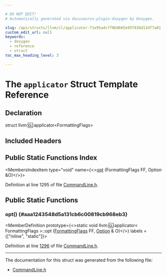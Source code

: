 ```yaml
---

# DO NOT EDIT!
# Automatically generated via docusaurus-plugin-doxygen by Doxygen.

slug: /api/structs/llvm/cl/applicator-f1e95adcff8b9665e95f838d13df7a01
custom_edit_url: null
keywords:
  - doxygen
  - reference
  - struct
toc_max_heading_level: 3

---
```





# The `applicator` Struct Template Reference

<DoxygenPage pluginConfig={pluginConfig}>



## Declaration

<CodeBlock>struct llvm::cl::applicator&lt;FormattingFlags&gt;</CodeBlock>

## Included Headers

<IncludesList>
<IncludesListItem
  filePath="llvm/Support/CommandLine.h"
  permalink="/docs/api/files/include/include/llvm/include/llvm/support/commandline-h"
  isLocal="true" />
</IncludesList>

## Public Static Functions Index

<MembersIndex>

<MembersIndexItem
  type="void"
  name={<><a href="#aaa1243548d5a131cb6c00819cb968eb3">opt</a> (FormattingFlags FF, Option &amp;O)</>}>
</MembersIndexItem>

</MembersIndex>


Definition at line 1295 of file <a href="/docs/api/files/include/include/llvm/include/llvm/support/commandline-h">CommandLine.h</a>.

<SectionDefinition>

## Public Static Functions

### opt() {#aaa1243548d5a131cb6c00819cb968eb3}

<MemberDefinition
  prototype={<>static void llvm::cl::applicator&lt; FormattingFlags &gt;::opt (<a href="/docs/api/namespaces/llvm/cl/#afcbd4ecc474e2d218391d6d3027b086a">FormattingFlags</a> FF, <a href="/docs/api/classes/llvm/cl/option">Option</a> &amp; O)</>}
  labels = {["inline", "static"]}>

Definition at line <a href="/docs/api/files/include/include/llvm/include/llvm/support/commandline-h/#l01296">1296</a> of file <a href="/docs/api/files/include/include/llvm/include/llvm/support/commandline-h">CommandLine.h</a>.
</MemberDefinition>

</SectionDefinition>

<hr/>

The documentation for this struct was generated from the following file:

<ul>
<li><a href="/docs/api/files/include/include/llvm/include/llvm/support/commandline-h">CommandLine.h</a></li>
</ul>

</DoxygenPage>
